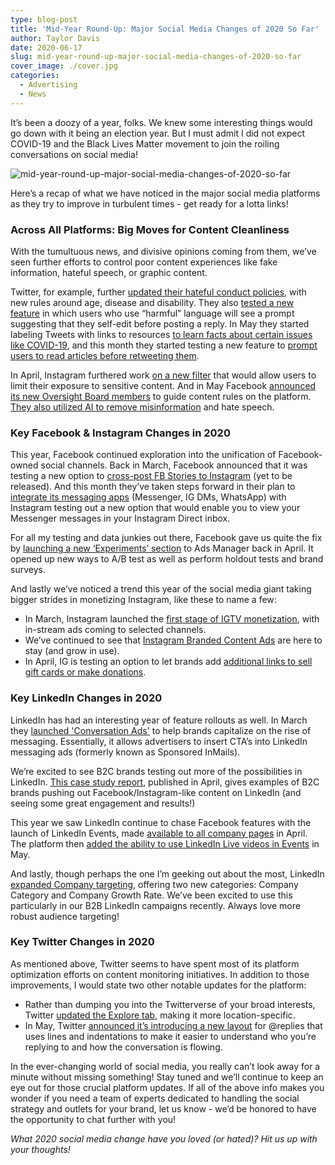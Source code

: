 ```yaml
---
type: blog-post
title: 'Mid-Year Round-Up: Major Social Media Changes of 2020 So Far'
author: Taylor Davis
date: 2020-06-17
slug: mid-year-round-up-major-social-media-changes-of-2020-so-far
cover_image: ./cover.jpg
categories:
  - Advertising
  - News
---
```


It’s been a doozy of a year, folks. We knew some interesting things would go down with it being an election year. But I must admit I did not expect COVID-19 and the Black Lives Matter movement to join the roiling conversations on social media!

![mid-year-round-up-major-social-media-changes-of-2020-so-far](./cover.jpg)

Here’s a recap of what we have noticed in the major social media platforms as they try to improve in turbulent times - get ready for a lotta links!

### Across All Platforms: Big Moves for Content Cleanliness

With the tumultuous news, and divisive opinions coming from them, we’ve seen further efforts to control poor content experiences like fake information, hateful speech, or graphic content.

Twitter, for example, further [updated their hateful conduct policies][1], with new rules around age, disease and disability. They also [tested a new feature][2] in which users who use “harmful” language will see a prompt suggesting that they self-edit before posting a reply. In May they started labeling Tweets with links to resources [to learn facts about certain issues like COVID-19][3], and this month they started testing a new feature to [prompt users to read articles before retweeting them][4].

In April, Instagram furthered work [on a new filter][5] that would allow users to limit their exposure to sensitive content. And in May Facebook [announced its new Oversight Board members][6] to guide content rules on the platform. [They also utilized AI to remove misinformation][7] and hate speech.

### Key Facebook & Instagram Changes in 2020

This year, Facebook continued exploration into the unification of Facebook-owned social channels. Back in March, Facebook announced that it was testing a new option to [cross-post FB Stories to Instagram][8] (yet to be released). And this month they’ve taken steps forward in their plan to [integrate its messaging apps][9] (Messenger, IG DMs, WhatsApp) with Instagram testing out a new option that would enable you to view your Messenger messages in your Instagram Direct inbox.

For all my testing and data junkies out there, Facebook gave us quite the fix by [launching a new &#8216;Experiments&#8217; section][10] to Ads Manager back in April. It opened up new ways to A/B test as well as perform holdout tests and brand surveys.

And lastly we’ve noticed a trend this year of the social media giant taking bigger strides in monetizing Instagram, like these to name a few:

- In March, Instagram launched the [first stage of IGTV monetization][11], with in-stream ads coming to selected channels.
- We’ve continued to see that [Instagram Branded Content Ads][12] are here to stay (and grow in use).
- In April, IG is testing an option to let brands add [additional links to sell gift cards or make donations][13].

### Key LinkedIn Changes in 2020

LinkedIn has had an interesting year of feature rollouts as well. In March they [launched 'Conversation Ads'][14] to help brands capitalize on the rise of messaging. Essentially, it allows advertisers to insert CTA’s into LinkedIn messaging ads (formerly known as Sponsored InMails).

We’re excited to see B2C brands testing out more of the possibilities in LinkedIn. [This case study report][15], published in April, gives examples of B2C brands pushing out Facebook/Instagram-like content on LinkedIn (and seeing some great engagement and results!)

This year we saw LinkedIn continue to chase Facebook features with the launch of LinkedIn Events, made [available to all company pages][16] in April. The platform then [added the ability to use LinkedIn Live videos in Events][17] in May.

And lastly, though perhaps the one I’m geeking out about the most, LinkedIn [expanded Company targeting][18], offering two new categories: Company Category and Company Growth Rate. We’ve been excited to use this particularly in our B2B LinkedIn campaigns recently. Always love more robust audience targeting!

### Key Twitter Changes in 2020

As mentioned above, Twitter seems to have spent most of its platform optimization efforts on content monitoring initiatives. In addition to those improvements, I would state two other notable updates for the platform:

- Rather than dumping you into the Twitterverse of your broad interests, Twitter [updated the Explore tab][19], making it more location-specific.
- In May, Twitter [announced it’s introducing a new layout][20] for @replies that uses lines and indentations to make it easier to understand who you’re replying to and how the conversation is flowing.

In the ever-changing world of social media, you really can’t look away for a minute without missing something! Stay tuned and we’ll continue to keep an eye out for those crucial platform updates. If all of the above info makes you wonder if you need a team of experts dedicated to handling the social strategy and outlets for your brand, let us know - we’d be honored to have the opportunity to chat further with you!

_What 2020 social media change have you loved (or hated)? Hit us up with your thoughts!_

[1]: https://blog.twitter.com/en_us/topics/company/2019/hatefulconductupdate.html
[2]: https://techcrunch.com/2020/05/05/twitter-harmful-replies-prompt-harassment-test-feature/
[3]: https://blog.twitter.com/en_us/topics/product/2020/updating-our-approach-to-misleading-information.html
[4]: https://www.theverge.com/21286855/twitter-articles-prompt-unread-feature-conversations
[5]: https://www.socialmediatoday.com/instagrams-working-on-a-new-filter-to-limit-exposure-to-sensitive-content/575252/
[6]: https://www.socialmediatoday.com/facebook-announces-its-new-oversight-board-to-guide-content-rules-on-the-pl/577512/
[7]: https://techcrunch.com/2020/05/12/facebook-upgrades-its-ai-to-better-tackle-covid-19-misinformation-and-hate-speech/
[8]: https://www.socialmediatoday.com/facebooks-testing-a-new-option-to-cross-post-facebook-stories-to-instagram/573771/
[9]: https://www.socialmediatoday.com/instagram-tests-messenger-integration-new-plans-sticker-for-scheduling-o/579177/
[10]: https://www.socialmediatoday.com/facebooks-added-a-new-experiments-element-to-ad-manager-to-help-optimize/575140/
[11]: https://www.socialmediatoday.com/instagram-launches-first-stage-of-igtv-monetization-with-in-stream-ads-com/574167/
[12]: https://www.socialmediatoday.com/how-marketers-can-utilize-instagrams-branded-content-ads-to-boost-their-in/573783/
[13]: https://www.socialmediatoday.com/instagrams-testing-a-new-option-to-promote-the-sale-of-gift-cards-via-your/574982/
[14]: https://www.socialmediatoday.com/linkedin-launches-conversation-ads-to-help-brands-capitalize-on-the-rise/574337/
[15]: https://www.socialmediaexaminer.com/how-to-connect-with-consumers-on-linkedin-5-b2c-examples/
[16]: https://www.socialmediatoday.com/linkedin-events-is-now-available-to-all-pages-to-assist-with-connectivity-a/575657/
[17]: https://www.socialmediatoday.com/linkedins-merging-its-live-streaming-and-events-tools-for-virtual-events/577738/
[18]: https://marketingland.com/how-to-use-linkedin-ads-new-company-targeting-options-to-boost-b2b-lead-generation-278941
[19]: https://www.socialmediatoday.com/twitter-updates-explore-making-its-listings-more-location-specific/575424/
[20]: https://techcrunch.com/2020/05/05/twitter-rolls-out-changes-to-threaded-conversations-following-tests-in-its-prototype-app-twttr/
